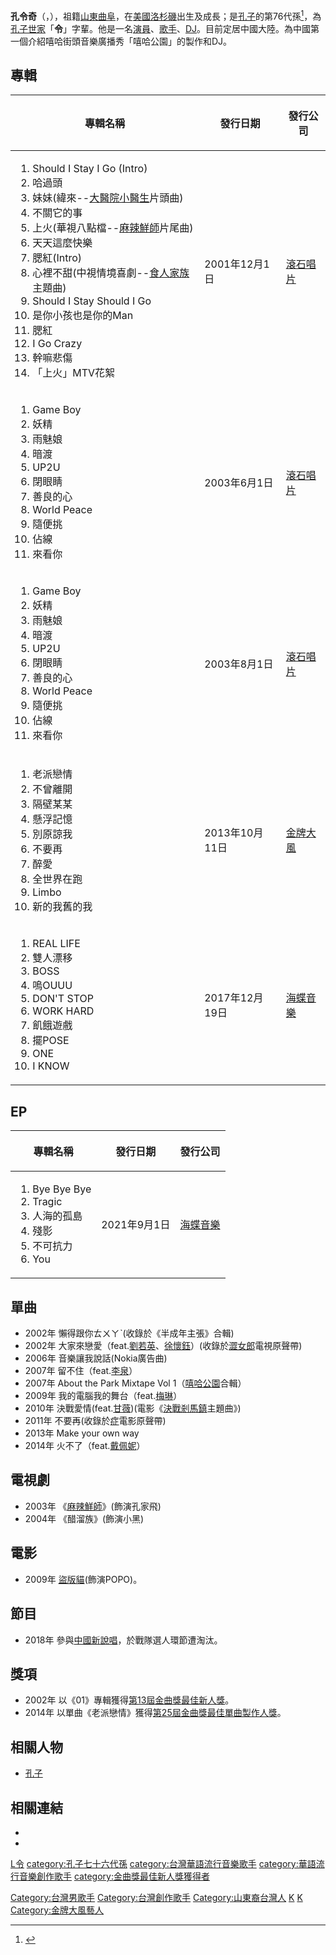 {{Veil|time=2015-09-12T10:50:21+00:00}}
{{藝人
|姓名 = 孔令奇 
|類型 = 男歌手
|英文名  = Jeffrey Kung
|暱稱 = 
|國籍 = {{US}}<br>{{ROC}}
|籍貫 = [[山東|山東]][[曲阜|曲阜]]
|出生日期 = {{birth date and age|1981|6|9}}
|出生地點 = {{US}}[[洛杉磯|洛杉磯]] 
|職業 = [[演員|演員]]、歌手
|語言 = [[英語|英語]]、[[國語|國語]]、[[西班牙語|西班牙語]]
|唱片公司 = [[滾石唱片|滾石唱片]]（2001年－2004年）<br/>[[金牌大風|金牌大風]]（2011年－2014年）<br/>[[海蝶音樂|海蝶音樂]]（2017年－至今）
|教育程度 =
|awards = 第13屆[[金曲獎|金曲獎]]最佳新人獎<br/>第25屆金曲獎最佳單曲製作人獎
|網站 =[https://www.facebook.com/KongLingQi 孔令奇官方Facebook] <br/> [http://www.weibo.com/konglingqi 孔令奇官方微博]
}}
'''孔令奇'''（{{lang-en|'''Jeffrey Kung'''}}，{{bd|1981年|6月9日}}），祖籍[[山東|山東]][[曲阜|曲阜]]，在[[美國|美國]][[洛杉磯|洛杉磯]]出生及成長；是[[孔子|孔子]]的第76代孫<ref>{{cite web|url=http://news.bbc.co.uk/chinese/trad/hi/newsid_1810000/newsid_1817500/1817561.stm|title=孔子76代孫成台灣饒舌歌手|date=2002-02-13|publisher=|via=news.bbc.co.uk}}</ref>，為[[孔子世家|孔子世家]]「'''令'''」字輩。他是一名[[演員|演員]]、[[歌手|歌手]]、[[DJ|DJ]]。目前定居中國大陸。為中國第一個介紹嘻哈街頭音樂廣播秀「嘻哈公園」的製作和DJ。

== 專輯 ==
{| class="wikitable"
! 專輯名稱
! 發行日期
! 發行公司
|-
| {{hideh|           《01》     }}
# Should I Stay I Go (Intro)
# 哈過頭
# 妹妹(緯來--[[大醫院小醫生|大醫院小醫生]]片頭曲)
# 不關它的事	
# 上火(華視八點檔--[[麻辣鮮師|麻辣鮮師]]片尾曲)
# 天天這麼快樂
# 腮紅(Intro)
# 心裡不甜(中視情境喜劇--[[食人家族|食人家族]]主題曲)
# Should I Stay Should I Go
# 是你小孩也是你的Man	
# 腮紅
# I Go Crazy
# 幹嘛悲傷
# 「上火」MTV花絮
{{hidef}}
| 2001年12月1日
| [[滾石唱片|滾石唱片]]
|-
| {{hideh|《World Peace》}}
# Game Boy
# 妖精	
# 雨魅娘
# 暗渡	
# UP2U
# 閉眼睛
# 善良的心
# World Peace
# 隨便挑
# 佔線
# 來看你
{{hidef}}
| 2003年6月1日
| [[滾石唱片|滾石唱片]]
|-
| {{hideh|《World Peace》(慶功版)      }}
# Game Boy
# 妖精	
# 雨魅娘
# 暗渡	
# UP2U
# 閉眼睛
# 善良的心
# World Peace
# 隨便挑
# 佔線
# 來看你
{{hidef}}
| 2003年8月1日
| [[滾石唱片|滾石唱片]]
|-
| {{hideh|懸浮記憶}}
# 老派戀情
# 不曾離開
# 隔壁某某
# 懸浮記憶
# 別原諒我
# 不要再
# 醉愛
# 全世界在跑
# Limbo
# 新的我舊的我
{{hidef}}
| 2013年10月11日
| [[金牌大風_(台灣)|金牌大風]]
|-
| {{hideh|KUNG}}
#REAL LIFE
#雙人漂移
#BOSS
#嗚OUUU
#DON'T STOP
#WORK HARD
#飢餓遊戲
#擺POSE
#ONE
#I KNOW
{{hidef}}
| 2017年12月19日
| [[海蝶音樂|海蝶音樂]]
|}

== EP ==
{| class="wikitable"
! 專輯名稱
! 發行日期
! 發行公司
|-
| {{hideh|不可抗力}}
#Bye Bye Bye
#Tragic
#人海的孤島
#殘影
#不可抗力
#You
{{hidef}}
| 2021年9月1日
| [[海蝶音樂|海蝶音樂]]
|}

== 單曲 ==
*2002年 懶得跟你ㄊㄨㄚˋ(收錄於《半成年主張》合輯)
*2002年 大家來戀愛（feat.[[劉若英|劉若英]]、[[徐懷鈺|徐懷鈺]]）(收錄於[[澀女郎|澀女郎]]電視原聲帶)
*2006年 音樂讓我說話(Nokia廣告曲)
*2007年 留不住（feat.[[李泉|李泉]]）
*2007年 About the Park Mixtape Vol 1（[[嘻哈公園|嘻哈公園]]合輯）
*2009年 我的電腦我的舞台（feat.[[梅琳|梅琳]]）
*2010年 決戰愛情(feat.[[甘薇|甘薇]])(電影《[[決戰剎馬鎮|決戰剎馬鎮]]主題曲》)
*2011年 不要再(收錄於[[症|症]]電影原聲帶)
*2013年 Make your own way
*2014年 火不了（feat.[[戴佩妮|戴佩妮]]）

== 電視劇==
*2003年 《[[麻辣鮮師|麻辣鮮師]]》(飾演孔家飛)
*2004年 《醋溜族》(飾演小黑)

== 電影==
*2009年 [[盜版貓|盜版貓]](飾演POPO)。

==節目==
*2018年 參與[[中國新說唱|中國新說唱]]，於戰隊選人環節遭淘汰。

== 獎項 ==
*2002年 以《01》專輯獲得[[第13屆金曲獎|第13屆金曲獎]][[最佳新人獎_(金曲獎)|最佳新人獎]]。
*2014年 以單曲《老派戀情》獲得[[第25屆金曲獎|第25屆金曲獎]][[最佳單曲製作人獎_(金曲獎)|最佳單曲製作人獎]]。

== 相關人物 ==
*[[孔子|孔子]]

== 相關連結 ==
*{{facebook|KongLingQi}}
*{{sinaweibo|konglingqi}}

{{Golden-Melody-Producer-Single}}
{{Golden-Melody-Newcomer}}
{{authority control}}
{{DEFAULTSORT:Kung, Jeffrey}}

[[category:孔姓|L令]]
[[category:孔子七十六代孫|category:孔子七十六代孫]] 
[[Category:台灣男歌手|Category:台灣男歌手]]
[[Category:台灣創作歌手|Category:台灣創作歌手]]
[[Category:山東裔台灣人|Category:山東裔台灣人]]
[[category:台灣華語流行音樂歌手|category:台灣華語流行音樂歌手]]
[[category:華語流行音樂創作歌手|category:華語流行音樂創作歌手]]
[[Category:臺灣電視男演員|K]]
[[Category:臺灣電影男演員|K]]
[[category:金曲獎最佳新人獎獲得者|category:金曲獎最佳新人獎獲得者]]
[[Category:金牌大風藝人|Category:金牌大風藝人]]